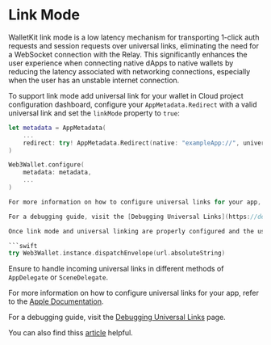 # Link Mode

WalletKit link mode is a low latency mechanism for transporting 1-click auth requests and session requests over universal links, eliminating the need for a WebSocket connection with the Relay. This significantly enhances the user experience when connecting native dApps to native wallets by reducing the latency associated with networking connections, especially when the user has an unstable internet connection.

To support link mode add universal link for your wallet in Cloud project configuration dashboard, configure your `AppMetadata.Redirect` with a valid universal link and set the `linkMode` property to `true`:

````swift
let metadata = AppMetadata(
    ...
    redirect: try! AppMetadata.Redirect(native: "exampleApp://", universal: "https://example.com/example_wallet", linkMode: true)
)

Web3Wallet.configure(
    metadata: metadata,
    ...
)

For more information on how to configure universal links for your app, refer to the [Apple Documentation](https://developer.apple.com/documentation/xcode/allowing-apps-and-websites-to-link-to-your-content?language=objc).

For a debugging guide, visit the [Debugging Universal Links](https://developer.apple.com/documentation/technotes/tn3155-debugging-universal-links) page.

Once link mode and universal linking are properly configured and the user interacts with a link mode supporting dApp, your wallet will receive requests over universal linking. You must pass these requests to WalletKit so it can process them:

```swift
try Web3Wallet.instance.dispatchEnvelope(url.absoluteString)
````

Ensure to handle incoming universal links in different methods of `AppDelegate` or `SceneDelegate`.

For more information on how to configure universal links for your app, refer to the [Apple Documentation](https://developer.apple.com/documentation/xcode/allowing-apps-and-websites-to-link-to-your-content?language=objc).

For a debugging guide, visit the [Debugging Universal Links](https://developer.apple.com/documentation/technotes/tn3155-debugging-universal-links) page.

You can also find thiss [article](https://developer.apple.com/documentation/xcode/supporting-universal-links-in-your-app?language=objc) helpful.
